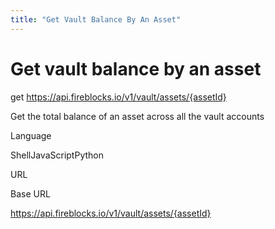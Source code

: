 ```yaml
---
title: "Get Vault Balance By An Asset"
---
```

  
  # Get vault balance by an asset

get https://api.fireblocks.io/v1/vault/assets/{assetId}

Get the total balance of an asset across all the vault accounts

Language

ShellJavaScriptPython

URL

Base URL

https://api.fireblocks.io/v1/vault/assets/{assetId}